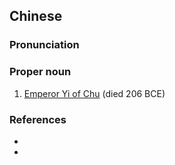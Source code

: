 {{also|义帝}}
==Chinese==
{{zh-forms|s=义帝}}

===Pronunciation===
{{zh-pron
|m=Yì Dì
|cat=pn
}}

===Proper noun===
{{zh-proper noun}}

# [[w:Emperor Yi of Chu|Emperor Yi of Chu]] (died 206 BCE)

===References===
* {{pedialite|Emperor Yi of Chu}}
* {{pedialite|義帝|lang=zh}}